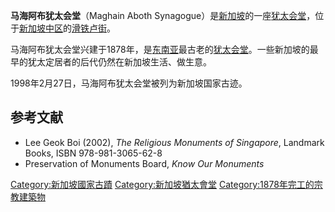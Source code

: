 {{Link style|time=2015-12-11T02:12:25+00:00}}
{{Infobox religious building
| building_name         = 马海阿布犹太会堂
| image                 = Maghain_Aboth_Synagogue.jpg
| alt                   = Maghain Aboth Synagogue
| caption               = 
| geo                   = {{coord|1|17|53.5|N|103|51|02.3|E|display=inline,title}}
| religious_affiliation = [[犹太教|犹太教]]
| rite                  =
| region                =
| municipality          = Singapore
| consecration_year     = 1878
| website               = http://www.pmb.sg/?page_id=230
}}

'''马海阿布犹太会堂'''（Maghain Aboth Synagogue）是[[新加坡|新加坡]]的一座[[犹太会堂|犹太会堂]]，位于[[新加坡中区|新加坡中区]]的[[:en:Waterloo_Street|滑铁卢街]]。

马海阿布犹太会堂兴建于1878年，是[[东南亚|东南亚]]最古老的[[犹太会堂|犹太会堂]]。一些新加坡的最早的犹太定居者的后代仍然在新加坡生活、做生意。 

1998年2月27日，马海阿布犹太会堂被列为新加坡国家古迹。

== 参考文献 ==
*Lee Geok Boi (2002), ''The Religious Monuments of Singapore'', Landmark Books, ISBN 978-981-3065-62-8
*Preservation of Monuments Board, ''Know Our Monuments''

{{Commons|Maghain Aboth Synagogue}}

[[Category:新加坡國家古蹟|Category:新加坡國家古蹟]]
[[Category:新加坡猶太會堂|Category:新加坡猶太會堂]]
[[Category:1878年完工的宗教建築物|Category:1878年完工的宗教建築物]]